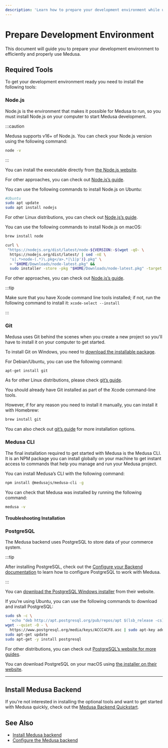 ```yaml
---
description: 'Learn how to prepare your development environment while using Medusa. This guide includes how to install Node.js, Git, Medusa CLI tool, and PostgreSQL.'
---
```



# Prepare Development Environment

This document will guide you to prepare your development environment to efficiently and properly use Medusa.

## Required Tools

To get your development environment ready you need to install the following tools:

### Node.js

Node.js is the environment that makes it possible for Medusa to run, so you must install Node.js on your computer to start Medusa development.

:::caution

Medusa supports v16+ of Node.js. You can check your Node.js version using the following command:

```bash noReport
node -v
```

:::

<Tabs groupId="operating-systems" queryString="os">
<TabItem value="windows" label="Windows" default>

You can install the executable directly from [the Node.js website](https://nodejs.org/en/#home-downloadhead).

For other approaches, you can check out [Node.js’s guide](https://nodejs.org/en/download/package-manager/#windows-1).

</TabItem>
<TabItem value="linux" label="Linux">

You can use the following commands to install Node.js on Ubuntu:

```bash
#Ubuntu
sudo apt update
sudo apt install nodejs
```

For other Linux distributions, you can check out [Node.js’s guide](https://nodejs.org/en/download/package-manager/).

</TabItem>
<TabItem value="macos" label="macOS">

You can use the following commands to install Node.js on macOS:

<Tabs groupId="homebrew" isCodeTabs={true}>
<TabItem value="homebrew" label="Homebrew">

```bash
brew install node
```

</TabItem>
<TabItem value="no-homebrew" label="Without Homebrew">

```bash
curl \
 "https://nodejs.org/dist/latest/node-${VERSION:-$(wget -qO- \
  https://nodejs.org/dist/latest/ | sed -nE \ 
  's|.*>node-(.*)\.pkg</a>.*|\1|p')}.pkg" \
  > "$HOME/Downloads/node-latest.pkg" && 
  sudo installer -store -pkg "$HOME/Downloads/node-latest.pkg" -target "/"
```

</TabItem>
</Tabs>

For other approaches, you can check out [Node.js’s guide](https://nodejs.org/en/download/package-manager/#macos).

:::tip

Make sure that you have Xcode command line tools installed; if not,  run the following command to install it: `xcode-select --install`

:::
</TabItem>
</Tabs>

### Git

Medusa uses Git behind the scenes when you create a new project so you'll have to install it on your computer to get started.

<Tabs groupId="operating-systems" queryString="os">
<TabItem value="windows" label="Windows" default>

To install Git on Windows, you need to [download the installable package](https://git-scm.com/download/win).

</TabItem>
<TabItem value="linux" label="Linux">

For Debian/Ubuntu, you can use the following command:

```bash
apt-get install git
```

As for other Linux distributions, please check [git’s guide](https://git-scm.com/download/linux).

</TabItem>
<TabItem value="macos" label="macOS">

You should already have Git installed as part of the Xcode command-line tools.

However, if for any reason you need to install it manually, you can install it with Homebrew:

```bash
brew install git
```

You can also check out [git’s guide](https://git-scm.com/download/mac) for more installation options.

</TabItem>
</Tabs>

### Medusa CLI

The final installation required to get started with Medusa is the Medusa CLI. It is an NPM package you can install globally on your machine to get instant access to commands that help you manage and run your Medusa project.

You can install Medusa’s CLI with the following command:

```bash npm2yarn
npm install @medusajs/medusa-cli -g
```

You can check that Medusa was installed by running the following command:

```bash noReport
medusa -v
```

#### Troubleshooting Installation

<MedusaCliTroubleshootingSection />

### PostgreSQL

The Medusa backend uses PostgreSQL to store data of your commerce system.

:::tip

After installing PostgreSQL, check out the [Configure your Backend documentation](./configurations.md#postgresql-configurations) to learn how to configure PostgreSQL to work with Medusa.

:::

<Tabs groupId="operating-systems" queryString="os">
<TabItem value="windows" label="Windows">

You can [download the PostgreSQL Windows installer](https://www.postgresql.org/download/windows/) from their website.

</TabItem>
<TabItem value="linux" label="Linux">

If you’re using Ubuntu, you can use the following commands to download and install PostgreSQL:

```bash
sudo sh -c \
  'echo "deb http://apt.postgresql.org/pub/repos/apt $(lsb_release -cs)-pgdg main" > /etc/apt/sources.list.d/pgdg.list'
wget --quiet -O - \
  https://www.postgresql.org/media/keys/ACCC4CF8.asc | sudo apt-key add -
sudo apt-get update
sudo apt-get -y install postgresql
```

For other distributions, you can check out [PostgreSQL’s website for more guides](https://www.postgresql.org/download/linux/).

</TabItem>
<TabItem value="macos" label="macOS">

You can download PostgreSQL on your macOS using [the installer on their website](https://www.postgresql.org/download/macosx/).

</TabItem>
</Tabs>

---

## Install Medusa Backend

If you're not interested in installing the optional tools and want to get started with Medusa quickly, check out the [Medusa Backend Quickstart](./install.mdx).

## See Also

- [Install Medusa backend](./install.mdx)
- [Configure the Medusa backend](./configurations.md)
